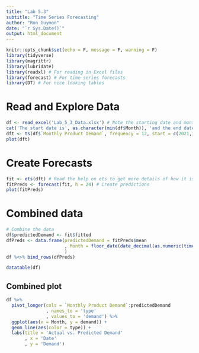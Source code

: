 ```yaml
---
title: "Lab 5.3"
subtitle: "Time Series Forecasting"
author: "Ron Guymon"
date: "`r Sys.Date()`"
output: html_document
---
```


```r
knitr::opts_chunk$set(echo = F, message = F, warning = F)
library(tidyverse)
library(magrittr)
library(lubridate)
library(readxl) # For reading in Excel files
library(forecast) # For time series forecasts
library(DT) # For nice looking tables
```

# Read and Explore Data

```r
df <- read_excel('Lab_5_3_Data.xlsx') # Note the starting date and monthly interval
cat('The start date is', as.character(min(df$Month)), 'and the end date is', as.character(max(df$Month)))
dft <- ts(df$`Monthly Product Demand`, frequency = 12, start = c(2021,1))
plot(dft)
```

# Create Forecasts

```r
fit <- ets(dft) # Read the help on ets to get more details of how it is creating the forecast
fitPreds <- forecast(fit, h = 24) # Create predictions
plot(fitPreds)
```

# Combined data

```r
# Combine the data
df$predictedDemand <- fit$fitted
dfPreds <- data.frame(predictedDemand = fitPreds$mean
                      , Month = floor_date(date_decimal(as.numeric(time(fitPreds$mean))), unit = 'month')
                      )
df %<>% bind_rows(dfPreds)

datatable(df)
```


## Combined plot

```r
df %>%
  pivot_longer(cols = `Monthly Product Demand`:predictedDemand
               , names_to = 'type'
               , values_to = 'demand') %>%
  ggplot(aes(x = Month, y = demand)) +
  geom_line(aes(color = type)) +
  labs(title = 'Actual vs. Predicted Demand'
       , x = 'Date'
       , y = 'Demand')
```



